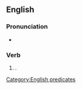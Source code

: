 ==English==

===Pronunciation===
* {{audio|en|En-au-work someone's arse off.ogg|Audio (AU)}}

===Verb===
{{en-verb|*}}

# {{lb|en|idiomatic|British spelling}} {{alternative form of|en|work someone's ass off}}.

[[Category:English predicates]]
